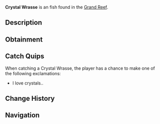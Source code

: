 {{FishInfobox
|image          = Crystal Wrasse.png
|rarity         = Unusual
|sea            = First Sea
|location       = [[Grand Reef]]
|sublocation    = 
|sources        = Fishing Rod
|radar_location = 
|xp             = 300
|weather        = 
|time           = 
|season         = 
|bait           = Insect
|base_weight    = 9
|base_value     = 450
|weight_range   = 5
|base_chance    = 12
|base_resil     = 65
}}
'''Crystal Wrasse''' is an {{Rarity|Unusual}} fish found in the [[Grand Reef]].

== Description ==
{{Description|A unique reef predator with transparent fins and a needle-like snout. They hunt by picking off small prey trapped in coral branches, using their pointed mouth to reach deep into crevices.|Bestiary Entry}}

== Obtainment ==
{{Fish Availability|
Grand Reef
|top_rods      = 
Krampus's Rod\93178.78\100205.44;
Magma Rod\89892.07\96670.88;
Leviathan's Fang Rod\83947.23\103410.01;
Plastic Rod\82129.42\88322.84;
Ethereal Prism Rod\78902.02\84525.56;
Buddy Bond Rod\61010.42\71827.41;
Trident Rod\74888.09\97502.06;
Free Spirit Rod\73002.22\95046.72;
Flimsy Rod\48746.51\79409.46;
Training Rod\40951.36\86947.21;
Seraphic Rod\76796.1\84507.32;
No-Life Rod\76673.89\86935.52;
Rod Of The Forgotten Fang\72032.45\81806.06;
Challenger's Rod\70193.91\81338.66;
Rod Of The Exalted One\67510.95\80872.11;
Rod Of The Depths\65104.95\79574.39;
Zeus Rod\64424.24\77863.71;
Verdant Shear Rod\63541.17\77159.89;
Blazebringer Rod\61133.44\78312.36;
Depthseeker Rod\58373.69\77715.12;
Avalanche Rod\54642.45\73254.39;
Volcanic Rod\53924.11\70207.59;
Steady Rod\23817.85\29776.74
|recommended   = Ethereal Prism Rod
}}

== Catch Quips ==
When catching a Crystal Wrasse, the player has a chance to make one of the following exclamations:
* I love crystals..

== Change History ==
{{Change History|{{subst:Current Version}}}}

== Navigation ==
{{Fish Navbox|Grand Reef}}